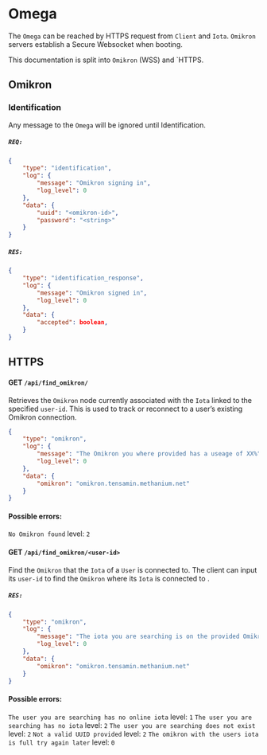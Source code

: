 # Omega
The `Omega` can be reached by HTTPS request from `Client` and `Iota`.
`Omikron` servers establish a Secure Websocket when booting.

This documentation is split into `Omikron` (WSS) and `HTTPS.

## Omikron
### Identification
Any message to the `Omega` will be ignored until Identification.
##### `REQ:`
```json
{
	"type": "identification",
	"log": {
		"message": "Omikron signing in",
		"log_level": 0
	},
	"data": {
		"uuid": "<omikron-id>",
		"password": "<string>"
	}
}
```
##### `RES:`
```json
{
	"type": "identification_response",
	"log": {
	    "message": "Omikron signed in",
	    "log_level": 0
	},
	"data": {
	    "accepted": boolean,
	}
}
```

## HTTPS
#### GET `/api/find_omikron/`
Retrieves the `Omikron` node currently associated with the `Iota` linked to the specified `user-id`. This is used to track or reconnect to a user’s existing Omikron connection.
```json
{
	"type": "omikron",
	"log": {
	    "message": "The Omikron you where provided has a useage of XX%",
	    "log_level": 0
	},
	"data": {
		"omikron": "omikron.tensamin.methanium.net"
	}
}
```
#### Possible errors:
`No Omikron found` level: `2`
#### GET `/api/find_omikron/<user-id>`
Find the `Omikron` that the `Iota` of a `User` is connected to.
The client can input its `user-id` to find the `Omikron` where its `Iota` is connected to .
##### `RES:`
```json
{
	"type": "omikron",
	"log": {
		"message": "The iota you are searching is on the provided Omikron",
		"log_level": 0
	},
	"data": {
		"omikron": "omikron.tensamin.methanium.net"
	}
}
```
#### Possible errors:
`The user you are searching has no online iota` level: `1`
`The user you are searching has no iota` level: `2`
`The user you are searching does not exist` level: `2`
`Not a valid UUID provided` level: `2`
`The omikron with the users iota is full try again later` level: `0`